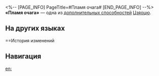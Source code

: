 <%-- [PAGE_INFO]
PageTitle=#Пламя очага#
[END_PAGE_INFO] --%>
{{Навык Инфобокс
|Название         = Пламя очага
|Изображение      = След Пламя очага.png
|Персонаж         = Цзяоцю
|Тип              = Доп. способность
|Возвышение       = 4
|Длительность     = 
|Описание         = Когда шанс попадания эффектов Цзяоцю становится выше 80%, за каждые 15%, превышающие это значение, его сила атаки повышается на доп. 60% до макс. 240%.
|Свойство1        = 
|Масштабирование1 = 
}}
'''«Пламя очага»''' — одна из [[дополнительная способность|дополнительных способностей]] [[Цзяоцю]].

==На других языках==
{{На других языках
|en   = Hearth Kindle
|zhs  = 举炊
|zht  = 舉炊
|ja   = {{Rubi|炊事|すいじ}}
|ko   = 취사
|es   = Saltea la comida
|fr   = Feu de la fournaise
|ru   = Пламя очага
|th   = Hearth Kindle
|vi   = Thổi Lửa
|de   = Neige die Pfanne
|id   = Hearth Kindle
|pt   = Brasa da Lareira
}}

==История изменений
{{История изменений|3.5}}

==Навигация==
{{Навык Навбокс|Цзяоцю}}

[[en:]]